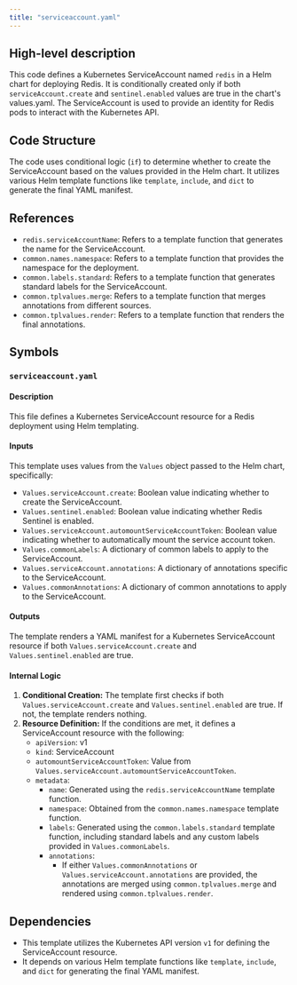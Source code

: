 ```yaml
---
title: "serviceaccount.yaml"
---
```


## High-level description
This code defines a Kubernetes ServiceAccount named `redis` in a Helm chart for deploying Redis. It is conditionally created only if both `serviceAccount.create` and `sentinel.enabled` values are true in the chart's values.yaml. The ServiceAccount is used to provide an identity for Redis pods to interact with the Kubernetes API.

## Code Structure
The code uses conditional logic (`if`) to determine whether to create the ServiceAccount based on the values provided in the Helm chart. It utilizes various Helm template functions like `template`, `include`, and `dict` to generate the final YAML manifest.

## References
* `redis.serviceAccountName`: Refers to a template function that generates the name for the ServiceAccount.
* `common.names.namespace`: Refers to a template function that provides the namespace for the deployment.
* `common.labels.standard`: Refers to a template function that generates standard labels for the ServiceAccount.
* `common.tplvalues.merge`: Refers to a template function that merges annotations from different sources.
* `common.tplvalues.render`: Refers to a template function that renders the final annotations.

## Symbols
### `serviceaccount.yaml`
#### Description
This file defines a Kubernetes ServiceAccount resource for a Redis deployment using Helm templating.

#### Inputs
This template uses values from the `Values` object passed to the Helm chart, specifically:
* `Values.serviceAccount.create`: Boolean value indicating whether to create the ServiceAccount.
* `Values.sentinel.enabled`: Boolean value indicating whether Redis Sentinel is enabled.
* `Values.serviceAccount.automountServiceAccountToken`: Boolean value indicating whether to automatically mount the service account token.
* `Values.commonLabels`: A dictionary of common labels to apply to the ServiceAccount.
* `Values.serviceAccount.annotations`: A dictionary of annotations specific to the ServiceAccount.
* `Values.commonAnnotations`: A dictionary of common annotations to apply to the ServiceAccount.

#### Outputs
The template renders a YAML manifest for a Kubernetes ServiceAccount resource if both `Values.serviceAccount.create` and `Values.sentinel.enabled` are true.

#### Internal Logic
1. **Conditional Creation:** The template first checks if both `Values.serviceAccount.create` and `Values.sentinel.enabled` are true. If not, the template renders nothing.
2. **Resource Definition:** If the conditions are met, it defines a ServiceAccount resource with the following:
    * `apiVersion`: v1
    * `kind`: ServiceAccount
    * `automountServiceAccountToken`: Value from `Values.serviceAccount.automountServiceAccountToken`.
    * `metadata`:
        * `name`: Generated using the `redis.serviceAccountName` template function.
        * `namespace`: Obtained from the `common.names.namespace` template function.
        * `labels`: Generated using the `common.labels.standard` template function, including standard labels and any custom labels provided in `Values.commonLabels`.
        * `annotations`: 
            * If either `Values.commonAnnotations` or `Values.serviceAccount.annotations` are provided, the annotations are merged using `common.tplvalues.merge` and rendered using `common.tplvalues.render`.

## Dependencies
* This template utilizes the Kubernetes API version `v1` for defining the ServiceAccount resource.
* It depends on various Helm template functions like `template`, `include`, and `dict` for generating the final YAML manifest. 
